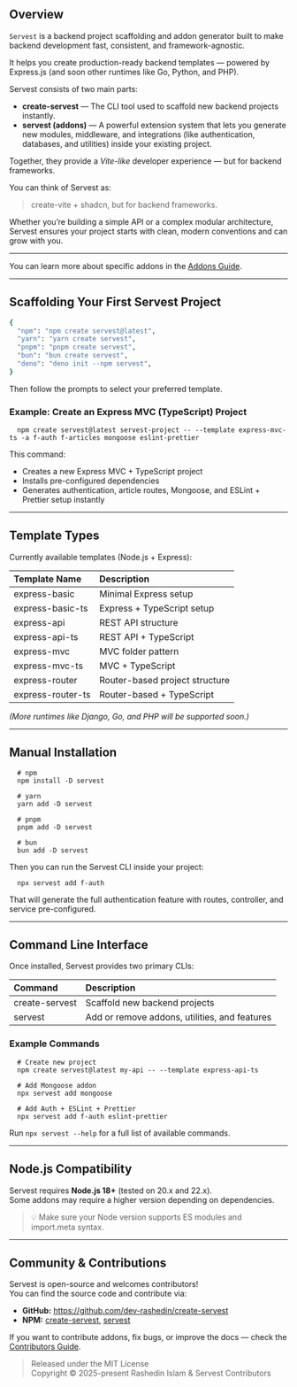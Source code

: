 ## Overview

`Servest` is a backend project scaffolding and addon generator built to make backend development fast, consistent, and framework-agnostic.

It helps you create production-ready backend templates — powered by Express.js (and soon other runtimes like Go, Python, and PHP).

Servest consists of two main parts:

- **create-servest** — The CLI tool used to scaffold new backend projects instantly.
- **servest (addons)** — A powerful extension system that lets you generate new modules, middleware, and integrations (like authentication, databases, and utilities) inside your existing project.

Together, they provide a _Vite-like_ developer experience — but for backend frameworks.

You can think of Servest as:

> create-vite + shadcn, but for backend frameworks.

Whether you’re building a simple API or a complex modular architecture, Servest ensures your project starts with clean, modern conventions and can grow with you.

---

You can learn more about specific addons in the [Addons Guide](/addons).

---

## Scaffolding Your First Servest Project

```bash
{
  "npm": "npm create servest@latest",
  "yarn": "yarn create servest",
  "pnpm": "pnpm create servest",
  "bun": "bun create servest",
  "deno": "deno init --npm servest",
}
```

Then follow the prompts to select your preferred template.

### Example: Create an Express MVC (TypeScript) Project

      npm create servest@latest servest-project -- --template express-mvc-ts -a f-auth f-articles mongoose eslint-prettier

This command:

- Creates a new Express MVC + TypeScript project
- Installs pre-configured dependencies
- Generates authentication, article routes, Mongoose, and ESLint + Prettier setup instantly

---

## Template Types

Currently available templates (Node.js + Express):

| Template Name     | Description                    |
| :---------------- | :----------------------------- |
| express-basic     | Minimal Express setup          |
| express-basic-ts  | Express + TypeScript setup     |
| express-api       | REST API structure             |
| express-api-ts    | REST API + TypeScript          |
| express-mvc       | MVC folder pattern             |
| express-mvc-ts    | MVC + TypeScript               |
| express-router    | Router-based project structure |
| express-router-ts | Router-based + TypeScript      |

_(More runtimes like Django, Go, and PHP will be supported soon.)_

---

## Manual Installation

      # npm
      npm install -D servest

      # yarn
      yarn add -D servest

      # pnpm
      pnpm add -D servest

      # bun
      bun add -D servest

Then you can run the Servest CLI inside your project:

      npx servest add f-auth

That will generate the full authentication feature with routes, controller, and service pre-configured.

---

## Command Line Interface

Once installed, Servest provides two primary CLIs:

| Command        | Description                                   |
| :------------- | :-------------------------------------------- |
| create-servest | Scaffold new backend projects                 |
| servest        | Add or remove addons, utilities, and features |

### Example Commands

      # Create new project
      npm create servest@latest my-api -- --template express-api-ts

      # Add Mongoose addon
      npx servest add mongoose

      # Add Auth + ESLint + Prettier
      npx servest add f-auth eslint-prettier

Run `npx servest --help` for a full list of available commands.

---

## Node.js Compatibility

Servest requires **Node.js 18+** (tested on 20.x and 22.x).  
 Some addons may require a higher version depending on dependencies.

> 💡 Make sure your Node version supports ES modules and import.meta syntax.

---

## Community & Contributions

Servest is open-source and welcomes contributors!  
 You can find the source code and contribute via:

- **GitHub:** https://github.com/dev-rashedin/create-servest
- **NPM:** [create-servest](https://www.npmjs.com/package/create-servest), [servest](https://www.npmjs.com/package/servest)

If you want to contribute addons, fix bugs, or improve the docs — check the [Contributors Guide](/community/contributing).

> Released under the MIT License  
> Copyright © 2025-present Rashedin Islam & Servest Contributors
